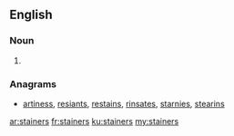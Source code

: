 ==English==

===Noun===
{{head|en|plural}}

# {{plural of|stainer|lang=en|nocat=1}}

===Anagrams===
* [[artiness#English|artiness]], [[resiants#English|resiants]], [[restains#English|restains]], [[rinsates#English|rinsates]], [[starnies#English|starnies]], [[stearins#English|stearins]]

[[ar:stainers]]
[[fr:stainers]]
[[ku:stainers]]
[[my:stainers]]